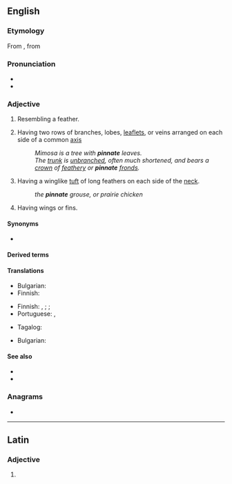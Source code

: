 ==English==

===Etymology===
From {{etyl|la|en}} {{m|la|pinnātus||[[feathered]]}}, from {{m|la|pinna||[[feather]]}}

===Pronunciation===
* {{IPA|en|/pɪnˈneɪt/}}
* {{rhymes|en|eɪt|s=2}}

{{wikipedia}}

===Adjective===
{{en-adj}}

# Resembling a feather.
# {{lb|en|botany}} Having two rows of branches, lobes, [[leaflet]]s, or veins arranged on each side of a common [[axis]]
#: ''Mimosa is a tree with '''pinnate''' leaves.''
#: ''The [[trunk]] is [[unbranched]], often much shortened, and bears a [[crown]] of [[feathery]] or '''pinnate''' [[fronds]].''
# {{lb|en|zoology}} Having a winglike [[tuft]] of long feathers on each side of the [[neck]].
#: ''the '''pinnate''' grouse, or prairie chicken''
# {{lb|en|zoology}} Having wings or fins.

====Synonyms====
* {{l|en|pinnated}}

====Derived terms====
{{der3|en|abruptly-pinnate
|bipinnate
|even-pinnate
|imparipinnate
|multipinnate
|odd-pinnate
|paripinnate
|pluripinnate
|quadripinnate
|tripinnate
|tripinnated}}

====Translations====
{{trans-top|resembling a feather}}
* Bulgarian: {{t+|bg|перест}}
* Finnish: {{t|fi|sulkamainen}}
{{trans-mid}}
{{trans-bottom}}

{{trans-top|having two rows of members arranged on each side of a common axis}}
* Finnish: {{t|fi|pariliuskainen}}, {{t|fi|pariosainen}} {{qualifier|lobes}}; {{t|fi|parilehdykkäinen}} {{qualifier|leaflets}}; {{t+|fi|sulkasuoninen}} {{qualifier|veins}}
* Portuguese: {{t|pt|pinado}}, {{t|pt|penado}}
{{trans-mid}}
* Tagalog: {{t|tl|sangahan}}
{{trans-bottom}}

{{trans-top|having a winglike tuft of long feathers on each side of the neck}}
{{trans-mid}}
* Bulgarian: {{t|bg|криловиден}}
{{trans-bottom}}

====See also====
* {{l|en|pinnately}}
* {{l|en|palmate}}

===Anagrams===
* {{anagrams|en|a=aeinnpt|pentina}}

----

==Latin==

===Adjective===
{{la-adj-form|pinnāte}}

# {{inflection of|la|pinnātus||voc|m|s}}